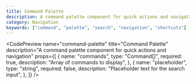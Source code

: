 ```yaml
---
title: Command Palette
description: A command palette component for quick actions and navigation
category: Navigation
keywords: ["command", "palette", "search", "navigation", "shortcuts"]
---
```


<CodePreview
  name="command-palette"
  title="Command Palette"
  description="A command palette component for quick actions and navigation"
  props={[
    {
      name: "commands",
      type: "Command[]",
      required: true,
      description: "Array of commands to display",
    },
    {
      name: "placeholder",
      type: "string",
      required: false,
      description: "Placeholder text for the search input",
    },
  ]}
/>
